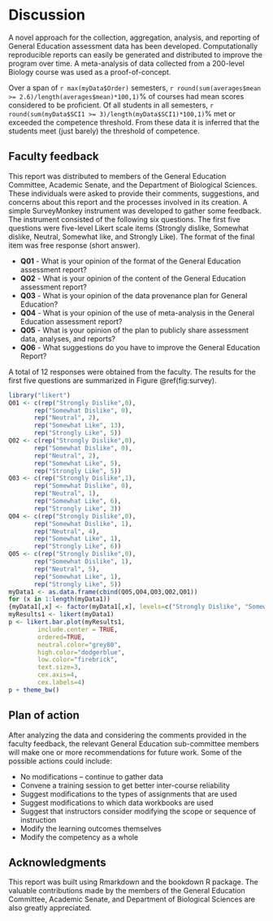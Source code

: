 # Discussion {#discussion -}

A novel approach for the collection, aggregation, analysis, and reporting of General Education assessment data has been developed. Computationally reproducible reports can easily be generated and distributed to improve the program over time. A meta-analysis of data collected from a 200-level Biology course was used as a proof-of-concept.

Over a span of `r max(myData$Order)` semesters, `r round(sum(averages$mean >= 2.6)/length(averages$mean)*100,1)`% of courses had mean scores considered to be proficient. Of all students in all semesters, `r round(sum(myData$SCI1 >= 3)/length(myData$SCI1)*100,1)`% met or exceeded the competence threshold. From these data it is inferred that the students meet (just barely) the threshold of competence.

## Faculty feedback {-}
This report was distributed to members of the General Education Committee, Academic Senate, and the Department of Biological Sciences.  These individuals were asked to provide their comments, suggestions, and concerns about this report and the processes involved in its creation. A simple SurveyMonkey instrument was developed to gather some feedback. The instrument consisted of the following six questions. The first five questions were five-level Likert scale items (Strongly dislike, Somewhat dislike, Neutral, Somewhat like, and Strongly Like). The format of the final item was free response (short answer).

* **Q01** - What is your opinion of the format of the General Education assessment report?
* **Q02** - What is your opinion of the content of the General Education assessment report?
* **Q03** - What is your opinion of the data provenance plan for General Education?
* **Q04** - What is your opinion of the use of meta-analysis in the General Education assessment report?
* **Q05** - What is your opinion of the plan to publicly share assessment data, analyses, and reports?
* **Q06** - What suggestions do you have to improve the General Education Report?

A total of 12 responses were obtained from the faculty. The results for the first five questions are summarized in Figure \@ref(fig:survey). 

```r

library("likert")
Q01 <- c(rep("Strongly Dislike",0),
       rep("Somewhat Dislike", 0),
       rep("Neutral", 2),
       rep("Somewhat Like", 13),
       rep("Strongly Like", 5))
Q02 <- c(rep("Strongly Dislike",0),
       rep("Somewhat Dislike", 0),
       rep("Neutral", 2),
       rep("Somewhat Like", 5),
       rep("Strongly Like", 5))
Q03 <- c(rep("Strongly Dislike",1),
       rep("Somewhat Dislike", 0),
       rep("Neutral", 1),
       rep("Somewhat Like", 6),
       rep("Strongly Like", 3))
Q04 <- c(rep("Strongly Dislike",0),
       rep("Somewhat Dislike", 1),
       rep("Neutral", 4),
       rep("Somewhat Like", 1),
       rep("Strongly Like", 6))
Q05 <- c(rep("Strongly Dislike",0),
       rep("Somewhat Dislike", 1),
       rep("Neutral", 5),
       rep("Somewhat Like", 1),
       rep("Strongly Like", 5))
myData1 <- as.data.frame(cbind(Q05,Q04,Q03,Q02,Q01))
for (x in 1:length(myData1))
{myData1[,x] <- factor(myData1[,x], levels=c("Strongly Dislike", "Somewhat Dislike","Neutral","Somewhat Like","Strongly Like"))}
myResults1 <- likert(myData1)
p <- likert.bar.plot(myResults1, 
		include.center = TRUE, 
		ordered=TRUE, 
		neutral.color="grey80", 
		high.color="dodgerblue", 
		low.color="firebrick",
		text.size=3,
		cex.axis=4,
		cex.labels=4)
p + theme_bw()
```

## Plan of action {-}
After analyzing the data and considering the comments provided in the faculty feedback, the relevant General Education sub-committee members will make one or more recommendations for future work. Some of the possible actions could include:

* No modifications -- continue to gather data
* Convene a training session to get better inter-course reliability
* Suggest modifications to the types of assignments that are used
* Suggest modifications to which data workbooks are used
* Suggest that instructors consider modifying the scope or sequence of instruction
* Modify the learning outcomes themselves
* Modify the competency as a whole

## Acknowledgments {-}

This report was built using Rmarkdown and the bookdown R package. The valuable contributions made by the members of the General Education Committee, Academic Senate, and Department of Biological Sciences are also greatly appreciated.
